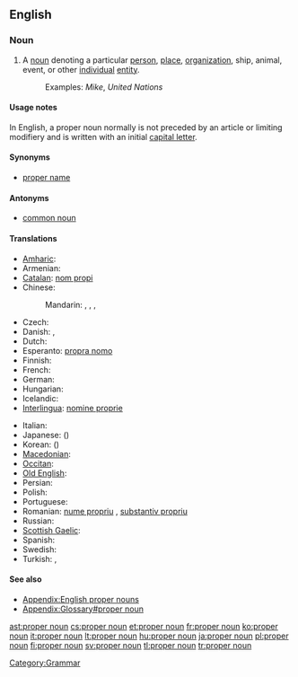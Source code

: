 ==English==
{{wikipedia}}

===Noun===
{{en-noun|sg=[[proper]] [[noun]]}}

# A [[noun]] denoting a particular [[person]], [[place]], [[organization]], ship, animal, event, or other [[individual]] [[entity]].
#: Examples: ''Mike'', ''United Nations''

====Usage notes====
{{mainapp|English proper nouns}}
In English, a proper noun normally is not preceded by an article or limiting modifiery and is written with an initial [[capital letter]].

====Synonyms====
* [[proper name]]

====Antonyms====
* [[common noun]]

====Translations====
{{trans-top|The name of a particular person, place, organization or other individual entity}}
* [[Amharic]]: {{t|am|የተፀውኦ ስም|tr=yätäTS'äwao sm|sc=Ethi}}
* Armenian: {{t-|hy|հատուկ անուն|tr=hatuk anun}}
* [[Catalan]]: [[nom propi]]
* Chinese:
*: Mandarin: {{t-|cmn|專有名詞|sc=Hani}}, {{t-|cmn|专有名词|tr=zhuānyǒu míngcí|sc=Hani}}, {{t-|cmn|固有名詞|sc=Hani}}, {{t|cmn|固有名词|tr=gùyǒu míngcí|sc=Hani}}
* Czech: {{t-|cs|vlastní jméno|n}}
* Danish: {{t+|da|proprium}}, {{t|da|egennavn}}
* Dutch: {{t+|nl|eigennaam|m}}
* Esperanto: [[propra nomo]]
* Finnish: {{t+|fi|erisnimi}}
* French: {{t+|fr|nom propre}}
* German: {{t+|de|Eigenname|m}}
* Hungarian: {{t+|hu|tulajdonnév}}
* Icelandic: {{t-|is|eiginnafn|n}}
* [[Interlingua]]: [[nomine proprie]]
{{trans-mid}}
* Italian: {{t+|it|nome proprio}}
* Japanese: {{t+|ja|固有名詞|tr=koyūmeishi}}({{Jpan|こゆうめいし}})
* Korean: {{t+|ko|고유명사|tr=goyumyeongsa|sc=Hang}} ({{t+|ko|固有名詞|sc=Hani}})
* [[Macedonian]]: {{t|mk|лична именка|f|tr=líčna ímenka}}
* [[Occitan]]: {{t-|oc|nom pròpri|m|xs=Occitan}}
* [[Old English]]: {{t-|ang|agen nama|m|alt=āgen nama|xs=Old English}}
* Persian: {{t|fa|اسم خاص|sc=fa-Arab}}
* Polish: {{t|pl|nazwa własna|f}}
* Portuguese: {{t|pt|substantivo próprio|m}}
* Romanian: [[nume propriu]] {{n}}, [[substantiv propriu]] {{n}}
* Russian: {{t+|ru|имя собственное|n|tr=ímja sóbstvennoje}}
* [[Scottish Gaelic]]: {{t-|gd|ainmear sònrachaidh|m|xs=Scottish Gaelic}}
* Spanish: {{t+|es|nombre propio}}
* Swedish: {{t+|sv|egennamn}}
* Turkish: {{t|tr|özel ad}}, {{t|tr|özel isim}}
{{trans-bottom}}

====See also====
* [[Appendix:English proper nouns]]
* [[Appendix:Glossary#proper noun]]

[[Category:Grammar]]

[[ast:proper noun]]
[[cs:proper noun]]
[[et:proper noun]]
[[fr:proper noun]]
[[ko:proper noun]]
[[it:proper noun]]
[[lt:proper noun]]
[[hu:proper noun]]
[[ja:proper noun]]
[[pl:proper noun]]
[[fi:proper noun]]
[[sv:proper noun]]
[[tl:proper noun]]
[[tr:proper noun]]